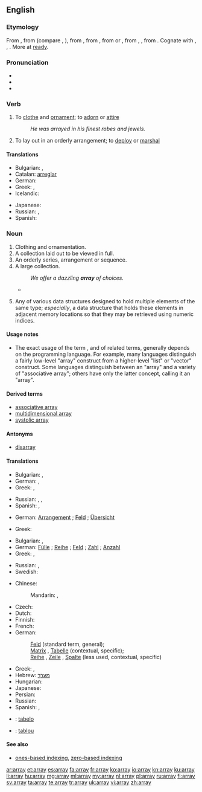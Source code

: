 ==English==

===Etymology===
From {{etyl|enm|en}} {{term|arrayen|lang=enm}}, from {{etyl|xno|en}} {{term|arayer|lang=xno}} (compare {{etyl|fro|-}} {{term|arayer|lang=fro}}, {{term|areer||to put in order|lang=fro}}), from {{etyl|ML.}} {{term|arredo|arrēdō|to put in order, arrange, array|lang=la}}, from {{etyl|ML.}} {{recons|rēdum||preparation, order|lang=la}}, from {{etyl|frk|en}} {{recons|reida||preparation, order|lang=frk}} or {{etyl|got|en}} {{term|𐌲𐌰𐍂𐌰𐌹𐌳𐍃||tr=garaids|ready, prepared|lang=got}}, from {{etyl|gem-pro|en}} {{recons|raidaz|lang=gem-pro}}, {{recons|raidiz||ready|lang=gem-pro}}, from {{etyl|ine-pro|en}} {{recons|reidʰ-||to put in order, ease, make comfortable|lang=ine-pro}}. Cognate with {{etyl|goh|-}} {{term|gireiti|gireiti|preparation|lang=goh}}, {{etyl|ofs|-}} {{term|rede|rēde|ready|lang=ofs}}, {{etyl|ang|-}} {{term|geræde|ġerǣde|preparation, equipment|lang=ang}}. More at [[ready]].

===Pronunciation===
* {{audio|en-us-array.ogg|Audio (US)}}
* {{IPA|əˈɹeɪ}}
* {{rhymes|eɪ}}

===Verb===
{{en-verb|arrays|arraying|arrayed|arrayed}}

# To [[clothe]] and [[ornament]]; to [[adorn]] or [[attire]]
#: ''He was arrayed in his finest robes and jewels.''
# To lay out in an orderly arrangement; to [[deploy]] or [[marshal]]

====Translations====
{{trans-top|to clothe/ornament}}
* Bulgarian: {{t+|bg|обличам}}, {{t+|bg|украсявам}}
* Catalan: [[arreglar]]
* German: {{t+|de|schmücken}}
* Greek: {{t+|el|στολίζω|tr=stolízo|sc=Grek}}, {{t+|el|ντύνω|tr=ntýno|sc=Grek}}
* Icelandic: {{t+|is|klæða}}
{{trans-mid}}
* Japanese: {{t-|ja|盛装|tr=せいそうする, seisō suru|alt=盛装する|sc=Jpan}}
* Russian: {{t+|ru|одевать|tr=odevátʹ|sc=Cyrl}}, {{t+|ru|облачать|tr=oblačátʹ|sc=Cyrl}}
* Spanish: {{t+|es|arreglar}}
{{trans-bottom}}

===Noun===
{{en-noun}}

# Clothing and ornamentation.
# A collection laid out to be viewed in full.
# An orderly series, arrangement or sequence.
# A large collection.
#: ''We offer a dazzling '''array''' of choices.''
#* {{quote-news
|year=2011
|date=October 23
|author=Phil McNulty
|title=Man Utd 1 - 6 Man City
|work=BBC Sport
|url=http://news.bbc.co.uk/sport2/hi/football/15325536.stm
|page=
|passage=Mario Balotelli, in the headlines for accidentally setting his house ablaze with fireworks, put City on their way with goals either side of the interval as United struggled to contain the '''array''' of attacking talent in front of them.}}
# {{programming}} Any of various data structures designed to hold multiple elements of the same type; ''especially'', a data structure that holds these elements in adjacent memory locations so that they may be retrieved using numeric indices.

====Usage notes====
* {{sense|any of various data structures}} The exact usage of the term {{term||array|lang=en}}, and of related terms, generally depends on the programming language. For example, many languages distinguish a fairly low-level "array" construct from a higher-level "list" or "vector" construct. Some languages distinguish between an "array" and a variety of "associative array"; others have only the latter concept, calling it an "array".

====Derived terms====
* [[associative array]]
* [[multidimensional array]]
* [[systolic array]]

====Antonyms====
* {{sense|orderly series}} [[disarray]]

====Translations====
{{trans-top|clothing/ornamentation}}
* Bulgarian: {{t+|bg|облекло}}, {{t+|bg|носия}}
* German: {{t+|de|Tracht|f}}, {{t+|de|Bekleidung|f}}
* Greek: {{t+|el|στολή|f|tr=stolí|sc=Grek}}, {{t+|el|σύνολο|n|tr=sýnolo|sc=Grek}}
{{trans-mid}}
* Russian: {{t+|ru|убор|m|tr=ubór|sc=Cyrl}}, {{t+|ru|наряд|m|tr=narjád|sc=Cyrl}}, {{t+|ru|одеяние|n|tr=odejánije|sc=Cyrl}}
* Spanish: {{t+|es|atavío|m}}, {{t-|es|galas|m|p}}
{{trans-bottom}}

{{trans-top|collection laid out}}
* German: [[Arrangement]] {{n}}; [[Feld]] {{n}}; [[Übersicht]] {{f}}
{{trans-mid}}
* Greek: {{t+|el|σειρά|f|tr=seirá|sc=Grek}}
{{trans-bottom}}

{{trans-top|large collection}}
* Bulgarian: {{t+|bg|маса}}, {{t+|bg|множество}}
* German: [[Fülle]] {{f}}; [[Reihe]] {{f}}; [[Feld]] {{n}}; [[Zahl]] {{f}}; [[Anzahl]] {{f}}
* Greek: {{t+|el|σειρά|f|tr=seirá|sc=Grek}}, {{t+|el|διάταξη|f|tr=diátaxi|sc=Grek}}
{{trans-mid}}
* Russian: {{t+|ru|масса|f|tr=mássa|sc=Cyrl}}, {{t+|ru|множество|n|tr=mnóžestvo|sc=Cyrl}}
* Swedish: {{t+|sv|samling|c}}
{{trans-bottom}}

{{trans-top|any of various data structures}}
* Chinese:
*: Mandarin: {{t|cmn|數組|sc=Hani}}, {{t|cmn|数组|tr=shùzǔ|sc=Hani}}
* Czech: {{t+|cs|pole|n}}
* Dutch: {{t+|nl|array|m}}
* Finnish: {{t+|fi|taulukko}}
* French: {{t+|fr|tableau|m}}
* German:
*: [[Feld]] {{n}} (standard term, general);
*: [[Matrix]] {{f}}, [[Tabelle]] {{f}} (contextual, specific);
*: [[Reihe]] {{f}}, [[Zeile]] {{f}}, [[Spalte]] {{f}} (less used, contextual, specific)
{{trans-mid}}
* Greek: {{t+|el|παράταξη|f|tr=parátaxi|sc=Grek}}, {{t+|el|σειρά|f|tr=seirá|sc=Grek}}
* Hebrew: [[מערך]] {{m}}
* Hungarian: {{t+|hu|tömb}}
* Japanese: {{t+|ja|配列|tr= はいれつ, hairetsu|sc=Jpan}}
* Persian: {{t+|fa|آرایه|tr=ârâye|sc=fa-Arab}}
* Russian: {{t+|ru|массив|m|tr=massív|sc=Cyrl}}
* Spanish: {{t+|es|vector|m}}, {{t+|es|arreglo|m}}
{{trans-bottom}}

{{checktrans-top}}
* {{ttbc|io}}: [[tabelo]]
* {{ttbc|ro}}: [[tablou]] {{n}}
{{trans-bottom}}

====See also====
* {{sense|any of various data structures}} [[ones-based indexing]], [[zero-based indexing]]

[[ar:array]]
[[et:array]]
[[es:array]]
[[fa:array]]
[[fr:array]]
[[ko:array]]
[[io:array]]
[[kn:array]]
[[ku:array]]
[[li:array]]
[[hu:array]]
[[mg:array]]
[[ml:array]]
[[my:array]]
[[nl:array]]
[[pl:array]]
[[ru:array]]
[[fi:array]]
[[sv:array]]
[[ta:array]]
[[te:array]]
[[tr:array]]
[[uk:array]]
[[vi:array]]
[[zh:array]]